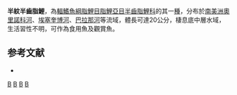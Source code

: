 {{Speciesbox 
| taxon = Hemiodus semitaeniatus
| status = NE
| status_system = IUCN3.1
| authority =  [[Kner|Kner]], 1858
| synonyms = *''Hemiodopsis semitaeniata''<br /><small>Kner, 1858</small>
}}
'''半紋半齒脂鯉'''，為[[輻鰭魚綱|輻鰭魚綱]][[脂鯉目|脂鯉目]][[脂鯉亞目|脂鯉亞目]][[半齒脂鯉科|半齒脂鯉科]]的其一[[種|種]]，分布於[[南美洲|南美洲]][[奧里諾科河|奧里諾科河]]、[[埃塞奎博河|埃塞奎博河]]、[[巴拉那河|巴拉那河]]等流域，體長可達20公分，棲息底中層水域，生活習性不明，可作為食用魚及觀賞魚。

==参考文献==
{{refbegin}}
*{{FishBase_species|genus=Hemiodus|species=semitaeniatus|year=2013|month=10}}
{{refend}}
{{Taxonbar|from=Q5624434}}

[[Category:食用魚|B]]
[[Category:觀賞魚|B]]
[[Category:半齒脂鯉屬|B]]
[[Category:1858年描述的鱼类|B]]